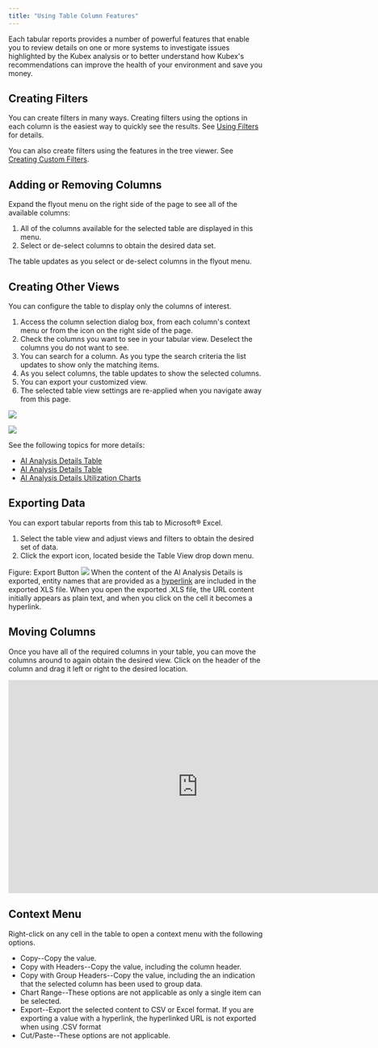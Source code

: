 ```yaml
---
title: "Using Table Column Features"
---
```



Each tabular reports provides a number of powerful features that enable you to review details on one or more systems to investigate issues highlighted by the Kubex analysis or to better understand how Kubex's recommendations can improve the health of your environment and save you money.

## Creating Filters

You can create filters in many ways. Creating filters using the options in each column is the easiest way to quickly see the results. See [Using Filters](/docs-kubex/Content/Kubex/Using_Filters) for details.

You can also create filters using the features in the tree viewer. See [Creating Custom Filters](/docs-kubex/Content/Kubex/Creating_Custom_Filters).

## Adding or Removing Columns

Expand the flyout menu on the right side of the page to see all of the available columns:


<ol start="1">
  <li>All of the columns available for the selected table are displayed in this menu.</li>
  <li>Select or de-select columns to obtain the desired data set.</li>
</ol>


The table updates as you select or de-select columns in the flyout menu.

## Creating Other Views

You can configure the table to display only the columns of interest. 


<ol>
  <li>Access the column selection dialog box, from each column's context menu or from the icon on the right side of the page.</li>
  <li>Check the columns you want to see in your tabular view. Deselect the columns you do not want to see.</li>
  <li>You can search for a column. As you type the search criteria the list updates to show only the matching items.</li>
  <li>As you select columns, the table updates to show the selected columns.</li>
  <li>You can export your customized view.</li>
  <li>The selected table view settings are re-applied when you navigate away from this page.</li>
</ol>




<Frame>
<div style={{display: 'flex', justifyContent: 'center', alignItems: 'center', gap: '20px'}}>

![](/images/docs-kubex/Content/Kubex/03000021_322x269.png)

![](/images/docs-kubex/Content/Kubex/03000020_253x246.png)

</div>
</Frame>



See the following topics for more details:


<ul>
  <li>
    <a href="/docs-kubex/Content/Kubex/AI_Analysis_Details_Table"> <u> AI Analysis Details Table </u> </a>
  </li>
  <li>
    <a href="/docs-kubex/Content/Cloudex/AI_Analysis_Details_Table-Cloud"> <u> AI Analysis Details Table </u> </a>
  </li>
  <li>
    <a href="/docs-kubex/Content/Kubex/AI_Analysis_Details_Charts"> <u> AI Analysis Details Utilization Charts </u> </a>
  </li>
</ul>



## Exporting Data

You can export tabular reports from this tab to Microsoft® Excel.


<ol>
  <li>Select the table view and adjust views and filters to obtain the desired set of data.</li>
  <li>Click the export icon, located beside the Table View drop down menu.</li>
</ol>


Figure: Export Button
![](/images/docs-kubex/Content/Kubex/03000017.png)
When the content of the AI Analysis Details is exported, entity names that are provided as a [hyperlink](/docs-kubex/Content/Kubex/Visualizing_Your_Data#deep-links) are included in the exported XLS file. When you open the exported .XLS file, the URL content initially appears as plain text, and when you click on the cell it becomes a hyperlink.

## Moving Columns

Once you have all of the required columns in your table, you can move the columns around to again obtain the desired view.
Click on the header of the column and drag it left or right to the desired location.



<Accordion title="Video: Moving Columns">
<div><iframe allow="autoplay=1; loop=1 fullscreen; clipboard-write; encrypted-media" frameborder="0" width="750" height="422" src="https://player.vimeo.com/video/1047989696?badge=0&amp;autopause=0&amp;player_id=0&amp;app_id=58479" title="193-Moving-Columns"></iframe>
</div>
</Accordion>




## Context Menu

Right-click on any cell in the table to open a context menu with the following options.


<InlineImageWithText width="750" src="/images/docs-kubex/Content/Kubex/03000216_284x245.png">


<ul>
  <li>Copy--Copy the value.</li>
  <li>Copy with Headers--Copy the value, including the column header.</li>
  <li>Copy with Group Headers--Copy the value, including the an indication that the selected column has been used to group data.</li>
  <li>Chart Range--These options are not applicable as only a single item can be selected.</li>
  <li>Export--Export the selected content to CSV or Excel format. If you are exporting a value with a hyperlink, the hyperlinked URL is not exported when using .CSV format</li>
  <li>Cut/Paste--These options are not applicable.</li>
</ul>


</InlineImageWithText>

